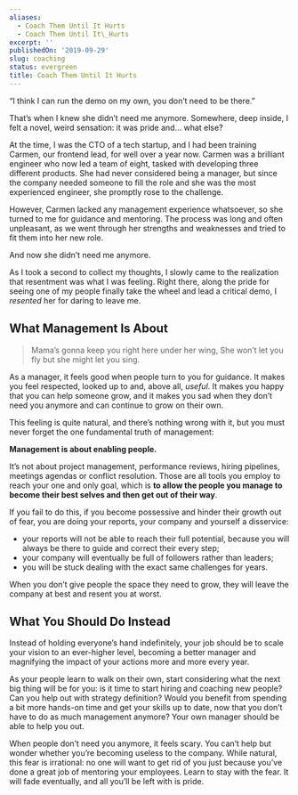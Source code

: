 ```yaml
---
aliases:
  - Coach Them Until It Hurts
  - Coach Them Until It\_Hurts
excerpt: ''
publishedOn: '2019-09-29'
slug: coaching
status: evergreen
title: Coach Them Until It Hurts
---
```

“I think I can run the demo on my own, you don’t need to be there.”

That’s when I knew she didn’t need me anymore. Somewhere, deep inside, I felt a novel, weird sensation: it was pride and… what else?

At the time, I was the CTO of a tech startup, and I had been training Carmen, our frontend lead, for well over a year now. Carmen was a brilliant engineer who now led a team of eight, tasked with developing three different products. She had never considered being a manager, but since the company needed someone to fill the role and she was the most experienced engineer, she promptly rose to the challenge.

However, Carmen lacked any management experience whatsoever, so she turned to me for guidance and mentoring. The process was long and often unpleasant, as we went through her strengths and weaknesses and tried to fit them into her new role.

And now she didn’t need me anymore.

As I took a second to collect my thoughts, I slowly came to the realization that resentment was what I was feeling. Right there, along the pride for seeing one of my people finally take the wheel and lead a critical demo, I _resented_ her for daring to leave me.

## What Management Is About

> Mama’s gonna keep you right here under her wing,
> She won’t let you fly but she might let you sing.

As a manager, it feels good when people turn to you for guidance. It makes you feel respected, looked up to and, above all, _useful_. It makes you happy that you can help someone grow, and it makes you sad when they don’t need you anymore and can continue to grow on their own.

This feeling is quite natural, and there’s nothing wrong with it, but you must never forget the one fundamental truth of management:

**Management is about enabling people.**

It’s not about project management, performance reviews, hiring pipelines, meetings agendas or conflict resolution. Those are all tools you employ to reach your one and only goal, which is **to allow the people you manage to become their best selves and then get out of their way**.

If you fail to do this, if you become possessive and hinder their growth out of fear, you are doing your reports, your company and yourself a disservice:

- your reports will not be able to reach their full potential, because you will always be there to guide and correct their every step;
- your company will eventually be full of followers rather than leaders;
- you will be stuck dealing with the exact same challenges for years.

When you don’t give people the space they need to grow, they will leave the company at best and resent you at worst.

## What You Should Do Instead

Instead of holding everyone’s hand indefinitely, your job should be to scale your vision to an ever-higher level, becoming a better manager and magnifying the impact of your actions more and more every year.

As your people learn to walk on their own, start considering what the next big thing will be for you: is it time to start hiring and coaching new people? Can you help out with strategy definition? Would you benefit from spending a bit more hands-on time and get your skills up to date, now that you don’t have to do as much management anymore? Your own manager should be able to help you out.

When people don’t need you anymore, it feels scary. You can’t help but wonder whether you’re becoming useless to the company. While natural, this fear is irrational: no one will want to get rid of you just because you’ve done a great job of mentoring your employees. Learn to stay with the fear. It will fade eventually, and all you’ll be left with is pride.
